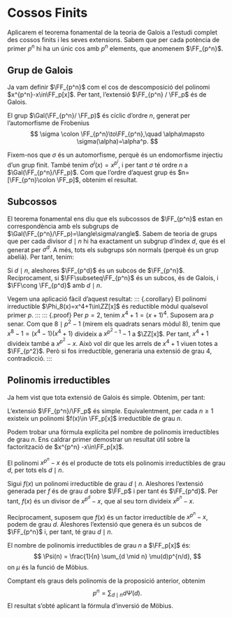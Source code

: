 # Cossos Finits

Aplicarem el teorema fonamental de la teoria de Galois a l'estudi complet des cossos finits i les
seves extensions. Sabem que per cada potència de primer $p^n$ hi ha un únic cos amb $p^n$ elements,
que anomenem $\FF_{p^n}$.

## Grup de Galois

Ja vam definir $\FF_{p^n}$ com el cos de descomposició del polinomi $x^{p^n}-x\in\FF_p[x]$. Per tant,
l'extensió $\FF_{p^n} / \FF_p$ és de Galois.

::: {.lemma}
El grup $\Gal(\FF_{p^n}/ \FF_p)$ és cíclic d'ordre $n$, generat per l'automorfisme de Frobenius
$$
\sigma \colon \FF_{p^n}\to\FF_{p^n},\quad \alpha\mapsto \sigma(\alpha)=\alpha^p.
$$
:::

::: {.proof}
Fixem-nos que $\sigma$ és un automorfisme, perquè és un endomorfisme injectiu d'un grup finit. També tenim
$\sigma^i(x) = x^{p^i}$, i per tant $\sigma$ té ordre $n$ a $\Gal(\FF_{p^n}/\FF_p)$. Com que l'ordre
d'aquest grup és $n=[\FF_{p^n}\colon \FF_p]$, obtenim el resultat.
:::

## Subcossos

El teorema fonamental ens diu que els subcossos de $\FF_{p^n}$ estan en correspondència amb els subgrups
de $\Gal(\FF_{p^n}/\FF_p)=\langle\sigma\rangle$. Sabem de teoria de grups que per cada divisor $d\mid n$
hi ha exactament un subgrup d'índex $d$, que és el generat per $\sigma^{d}$. A més, tots els subgrups
són normals (perquè és un grup abelià). Per tant, tenim:

::: {.proposition}
Si $d\mid n$, aleshores $\FF_{p^d}$ és un subcos de $\FF_{p^n}$. Recíprocament, si
$\FF\subseteq\FF_{p^n}$ és un subcos, és de Galois, i  $\FF\cong \FF_{p^d}$ amb $d\mid n$.
:::

Vegem una aplicació fàcil d'aquest resultat:
::: {.corollary}
El polinomi irreductible $\Phi_8(x)=x^4+1\in\ZZ[x]$ és reductible mòdul qualsevol primer $p$.
:::
::: {.proof}
Per $p=2$, tenim $x^4+1 = (x+1)^4$. Suposem ara $p$ senar. Com que $8\mid p^2-1$ (mirem els quadrats senars
mòdul $8$), tenim que $x^8-1=(x^4-1)(x^4+1)$ divideix a $x^{p^2-1}-1$ a $\ZZ[x]$. Per tant, $x^4+1$ divideix
també a $x^{p^2}-x$. Això vol dir que les arrels de $x^4+1$ viuen totes a $\FF_{p^2}$. Però si fos irreductible,
generaria una extensió de grau $4$, contradicció.
:::

## Polinomis irreductibles

Ja hem vist que tota extensió de Galois és simple. Obtenim,
per tant:

::: {.proposition #existencia-polis-irred-Fp}
L'extensió $\FF_{p^n}/\FF_p$ és simple. Equivalentment, per cada $n\geq 1$
existeix un polinomi $f(x)\in \FF_p[x]$ irreductible de grau $n$.
:::

Podem trobar una fórmula explícita pel nombre de polinomis irreductibles de grau $n$. Ens
caldrar primer demostrar un resultat útil sobre la factorització de $x^{p^n} -x\in\FF_p[x]$.

::: {.proposition}
El polinomi $x^{p^n}-x$ és el producte de tots els polinomis irreductibles
de grau $d$, per tots els $d\mid n$.
:::
::: {.proof}
Sigui $f(x)$ un polinomi irreductible de grau $d\mid n$. Aleshores l'extensió
generada per $f$ és de grau $d$ sobre $\FF_p$ i per tant és $\FF_{p^d}$. Per tant,
$f(x)$ és un divisor de $x^{p^d}-x$, que al seu torn divideix $x^{p^n}-x$.

Recíprocament, suposem que $f(x)$ és un factor irreductible de $x^{p^n}-x$, podem de grau $d$. Aleshores
l'extensió que genera és un subcos de $\FF_{p^n}$ i, per tant, té grau $d\mid n$.
:::

::: {.corollary}
El nombre de polinomis irreductibles de grau $n$ a $\FF_p[x]$ és:
$$
\Psi(n) = \frac{1}{n} \sum_{d \mid n} \mu(d)p^{n/d},
$$
on $\mu$ és la funció de Möbius.
:::
::: {.proof}
Comptant els graus dels polinomis de la proposició anterior, obtenim
$$
p^n = \sum_{d\mid n} d \Psi(d).
$$
El resultat s'obté aplicant la fórmula d'inversió de Möbius.
:::
